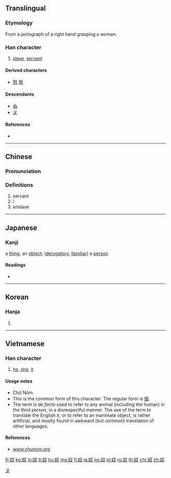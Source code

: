 ==Translingual==

===Etymology===
From a pictograph of a right hand grasping a woman.

===Han character===
{{Han char|rn=38|rad=女|as=02|sn=5|four=47440|canj=VE|ids=⿰女又}}

# [[slave]], [[servant]]

====Derived characters====
* [[怒]] [[努]]

====Descendants====
* [[ぬ]]
* [[ヌ]]

====References====
* {{Han ref|kx=0254.260|dkj=06039|dj=0517.030|hdz=21024.070|uh=5974|ud=22900|bh=A5A3|bd=42403}}

----

==Chinese==
{{zh-forms}}

===Pronunciation===
{{zh-pron
|m=nú
|c=nou4
|mc=y
|oc=y
|ma=
|cat=n
}}

===Definitions===
# servant
# I
# enslave

----

==Japanese==

===Kanji===
{{ja-kanji|grade=c|rs=女02}}

a [[thing]], an [[object]]; ([[derogatory]], [[familiar]]) a [[person]]

====Readings====
* {{ja-readings|kanon=[[ど]] (do)|goon=[[ぬ]] (nu)|kun=[[やっこ]] (yakko), [[やつ]] (yatsu), [[め]] (me)|nanori=[[ぬい]] (nui)}}

[[Category:Han characters from which katakana were derived|ヌ]]

----

==Korean==

===Hanja===
{{ko-hanja|hangeul=노|rv=no|mr=no}}

# {{defn|lang=ko|sort=女02}}

----

==Vietnamese==

===Han character===
{{vi-hantu|[[nô]], [[no]], [[nó]], [[nọ]]|rs=女02}}

# {{context|colloquial|lang=vi}} [[he]], [[she]], [[it]]

====Usage notes====
* Chữ Nôm.
* This is the common form of this character. The regular form is [[伮]].
* The term is ''de facto'' used to refer to any animal (including the human) in the third person, in a disrespectful manner. The use of the term to translate the English ''it'', or to refer to an inanimate object, is rather artificial, and mostly found in awkward (but common) translation of other languages.

====References====
* [http://www.chunom.org/pages/奴 www.chunom.org]

[[fr:奴]]
[[ko:奴]]
[[lo:奴]]
[[lt:奴]]
[[hu:奴]]
[[mg:奴]]
[[fj:奴]]
[[ja:奴]]
[[no:奴]]
[[pl:奴]]
[[ru:奴]]
[[th:奴]]
[[chr:奴]]
[[zh:奴]]
